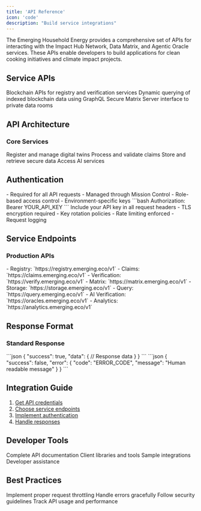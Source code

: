 ```yaml
---
title: 'API Reference'
icon: 'code'
description: "Build service integrations"
---
```


<Tip>
  The Emerging Household Energy provides a comprehensive set of APIs for interacting with the Impact Hub Network, Data Matrix, and Agentic Oracle services. These APIs enable developers to build applications for clean cooking initiatives and climate impact projects.
</Tip>

## Service APIs

<CardGroup>
  <Card title="Impact Hub" icon="server">
    Blockchain APIs for registry and verification services
  </Card>

  <Card title="Blocksync" icon="database">
    Dynamic querying of indexed blockchain data using GraphQL
  </Card>

  <Card title="Data Matrix" icon="vault">
    Secure Matrix Server interface to private data rooms
  </Card>
</CardGroup>

## API Architecture

### Core Services
<CardGroup>
  <Card title="Registry API" icon="book" href="/api-reference/registry-api">
    Register and manage digital twins
  </Card>
  <Card title="Verification API" icon="check-double" href="/platforms/Emerging/verification">
    Process and validate claims
  </Card>
  <Card title="Data API" icon="database" href="/platforms/Emerging/data-matrix">
    Store and retrieve secure data
  </Card>
  <Card title="Oracle API" icon="sparkles" href="/guides/ixo-oracles-architecture">
    Access AI services
  </Card>
</CardGroup>

## Authentication

<AccordionGroup>
  <Accordion title="API Keys">
    - Required for all API requests
    - Managed through Mission Control
    - Role-based access control
    - Environment-specific keys
  </Accordion>

  <Accordion title="Authorization">
    ```bash
    Authorization: Bearer YOUR_API_KEY
    ```
    Include your API key in all request headers
  </Accordion>

  <Accordion title="Security">
    - TLS encryption required
    - Key rotation policies
    - Rate limiting enforced
    - Request logging
  </Accordion>
</AccordionGroup>

## Service Endpoints

### Production APIs
<AccordionGroup>
  <Accordion title="Impact Hub Network">
    - Registry: `https://registry.emerging.eco/v1`
    - Claims: `https://claims.emerging.eco/v1`
    - Verification: `https://verify.emerging.eco/v1`
  </Accordion>

  <Accordion title="Data Services">
    - Matrix: `https://matrix.emerging.eco/v1`
    - Storage: `https://storage.emerging.eco/v1`
    - Query: `https://query.emerging.eco/v1`
  </Accordion>

  <Accordion title="Oracle Services">
    - AI Verification: `https://oracles.emerging.eco/v1`
    - Analytics: `https://analytics.emerging.eco/v1`
  </Accordion>
</AccordionGroup>

## Response Format

### Standard Response
<AccordionGroup>
  <Accordion title="Success Response">
    ```json
    {
      "success": true,
      "data": {
        // Response data
      }
    }
    ```
  </Accordion>

  <Accordion title="Error Response">
    ```json
    {
      "success": false,
      "error": {
        "code": "ERROR_CODE",
        "message": "Human readable message"
      }
    }
    ```
  </Accordion>
</AccordionGroup>

## Integration Guide

1. [Get API credentials](/guides/dev/authentication)
2. [Choose service endpoints](/platforms/Emerging/service-endpoints)
3. [Implement authentication](/platforms/Emerging/authentication)
4. [Handle responses](/guides/dev/error-handling)

## Developer Tools

<CardGroup>
  <Card title="API Reference" icon="book" href="/api-docs/emerging-api/emerging-api">
    Complete API documentation
  </Card>
  <Card title="SDKs" icon="code" href="/spatial-web-stack/spatial-web-sdks">
    Client libraries and tools
  </Card>
  <Card title="Examples" icon="lightbulb" href="/guides/dev/examples">
    Sample integrations
  </Card>
  <Card title="Support" icon="headset" href="https://ixofoundation.slack.com/archives/C04UERAUHQT">
    Developer assistance
  </Card>
</CardGroup>

## Best Practices

<CardGroup>
  <Card title="Rate Limiting" icon="gauge">
    Implement proper request throttling
  </Card>
  <Card title="Error Handling" icon="triangle-exclamation">
    Handle errors gracefully
  </Card>
  <Card title="Security" icon="shield">
    Follow security guidelines
  </Card>
  <Card title="Monitoring" icon="chart-line">
    Track API usage and performance
  </Card>
</CardGroup>